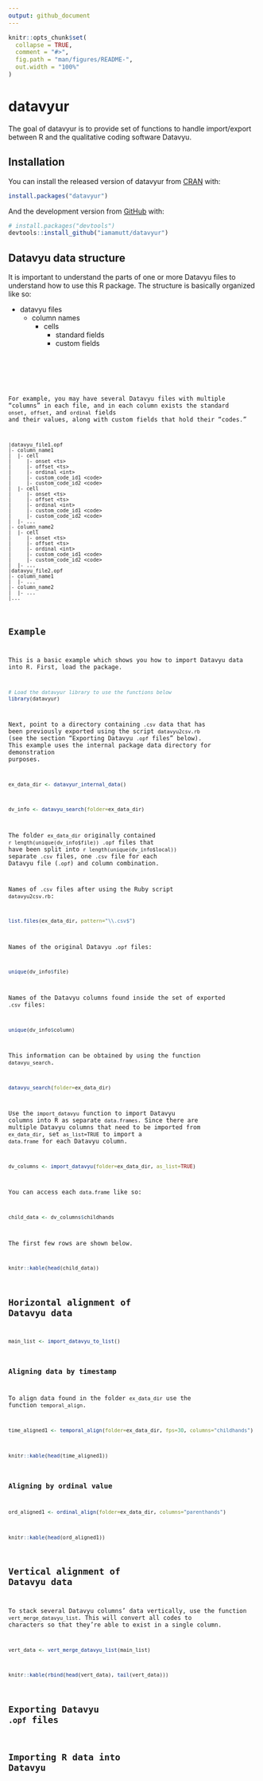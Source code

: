 ```yaml
---
output: github_document
---
```


<!-- README.md is generated from README.Rmd. Please edit that file -->

```r
knitr::opts_chunk$set(
  collapse = TRUE,
  comment = "#>",
  fig.path = "man/figures/README-",
  out.width = "100%"
)
```

# datavyur

<!-- badges: start -->
<!-- badges: end -->

The goal of datavyur is to provide set of functions to handle import/export between R and the qualitative coding software Datavyu.

## Installation

You can install the released version of datavyur from [CRAN](https://CRAN.R-project.org) with:

``` r
install.packages("datavyur")
```

And the development version from [GitHub](https://github.com/) with:

``` r
# install.packages("devtools")
devtools::install_github("iamamutt/datavyur")
```

## Datavyu data structure

It is important to understand the parts of one or more Datavyu files to understand how to use this R package. The structure is basically organized like so:

- datavyu files
  - column names
    - cells
      - standard fields <value>
      - custom fields <code>

For example, you may have several Datavyu files with multiple "columns" in each file, and in each column exists the standard `onset`, `offset`, and `ordinal` fields and their values, along with custom fields that hold their "codes."

```
|datavyu_file1.opf
|- column_name1
|  |- cell
|     |- onset <ts>
|     |- offset <ts>
|     |- ordinal <int>
|     |- custom_code_id1 <code>
|     |- custom_code_id2 <code>
|  |- cell
|     |- onset <ts>
|     |- offset <ts>
|     |- ordinal <int>
|     |- custom_code_id1 <code>
|     |- custom_code_id2 <code>
|  |- ...
|- column_name2
|  |- cell
|     |- onset <ts>
|     |- offset <ts>
|     |- ordinal <int>
|     |- custom_code_id1 <code>
|     |- custom_code_id2 <code>
|  |- ...
|datavyu_file2.opf
|- column_name1
|  |- ...
|- column_name2
|  |- ...
|...
```


## Example


This is a basic example which shows you how to import Datavyu data into R. First, load the package.

```r
# Load the datavyur library to use the functions below
library(datavyur)
```

Next, point to a directory containing `.csv` data that has been previously exported using the script `datavyu2csv.rb` (see the section "Exporting Datavyu `.opf` files" below). This example uses the internal package data directory for demonstration purposes.

```r
ex_data_dir <- datavyur_internal_data()
```

```r
dv_info <- datavyu_search(folder=ex_data_dir)
```

The folder `ex_data_dir` originally contained `r length(unique(dv_info$file))` `.opf` files that have been split into `r length(unique(dv_info$local))` separate `.csv` files, one `.csv` file for each Datavyu file (`.opf`) and column combination.

Names of `.csv` files after using the Ruby script `datavyu2csv.rb`:

```r
list.files(ex_data_dir, pattern="\\.csv$")
```

Names of the original Datavyu `.opf` files:

```r
unique(dv_info$file)
```
Names of the Datavyu columns found inside the set of exported `.csv` files:

```r
unique(dv_info$column)
```

This information can be obtained by using the function `datavyu_search`.

```r
datavyu_search(folder=ex_data_dir)
```

Use the `import_datavyu` function to import Datavyu columns into R as separate `data.frames`.
Since there are multiple Datavyu columns that need to be imported from `ex_data_dir`, set `as_list=TRUE` to import a `data.frame` for each Datavyu column.

```r
dv_columns <- import_datavyu(folder=ex_data_dir, as_list=TRUE)
```

You can access each `data.frame` like so:

```r
child_data <- dv_columns$childhands
```

The first few rows are shown below.

```r
knitr::kable(head(child_data))
```

## Horizontal alignment of Datavyu data

```r
main_list <- import_datavyu_to_list()
```

### Aligning data by timestamp

To align data found in the folder `ex_data_dir` use the function `temporal_align`.

```r
time_aligned1 <- temporal_align(folder=ex_data_dir, fps=30, columns="childhands")
```

```r
knitr::kable(head(time_aligned1))
```

### Aligning by ordinal value

```r
ord_aligned1 <- ordinal_align(folder=ex_data_dir, columns="parenthands")
```

```r
knitr::kable(head(ord_aligned1))
```


## Vertical alignment of Datavyu data

To stack several Datavyu columns' data vertically, use the function `vert_merge_datavyu_list`. This will convert all codes to characters so that they're able to exist in a single column.

```r
vert_data <- vert_merge_datavyu_list(main_list)
```

```r
knitr::kable(rbind(head(vert_data), tail(vert_data)))
```

## Exporting Datavyu `.opf` files


## Importing R data into Datavyu
